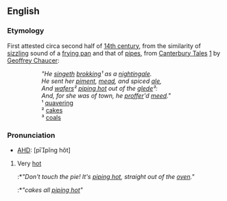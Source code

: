 ==English==

===Etymology===
First attested circa second half of [[w:14th century|14th century]], from the similarity of [[sizzling]] sound of a [[frying pan]] and that of [[pipe]]s, from [[w:Canterbury Tales|Canterbury Tales]] [http://www.gutenberg.org/etext/2383] by [[w:Geoffrey Chaucer|Geoffrey Chaucer]]:

::''"He [[singeth]] [[brokking]]&sup1; as a [[nightingale]].''
::''He sent her [[piment]], [[mead]], and spiced [[ale]],''
::''And [[wafer]]s&sup2; [[piping hot]] out of the [[glede]]&sup3;:''
::''And, for she was of town, he [[proffer]]'d [[meed]]."''
::&sup1; [[quavering]]
::&sup2; [[cake]]s
::&sup3; [[coal]]s

===Pronunciation===
*[[AHD]]: [pīpĭng hŏt]

{{idiom2}}
#Very [[hot]]
#:*''"Don't touch the pie! It's [[piping hot]], straight out of the [[oven]]."''
#:*''"cakes all [[piping hot]]"''